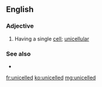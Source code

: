 ==English==

===Adjective===
{{en-adj}}

# {{label|en|of an organism}} Having a single [[cell]]; [[unicellular]]

===See also===
* {{l|en|multicelled}}

[[fr:unicelled]]
[[ko:unicelled]]
[[mg:unicelled]]